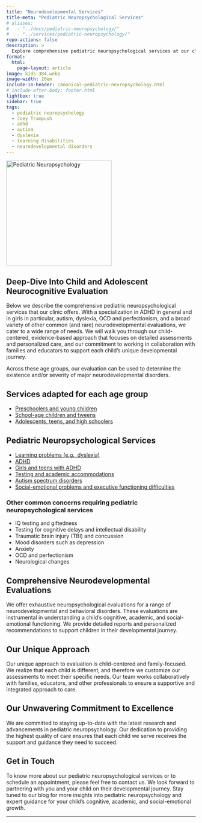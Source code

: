 ```yaml
---
title: "Neurodevelopmental Services"
title-meta: "Pediatric Neuropsychological Services"
# aliases:
#   - "../docs/pediatric-neuropsychology/"
#   - "../services/pediatric-neuropsychology/"
repo-actions: false
description: >
  Explore comprehensive pediatric neuropsychological services at our clinic, specializing in ADHD in girls, Autism Spectrum Disorders, dyslexia, and a broad range of neurodevelopmental conditions.
format:
  html:
    page-layout: article
image: kids-384.webp
image-width: 20em
include-in-header: canonical-pediatric-neuropsychology.html
# include-after-body: footer.html
lightbox: true
sidebar: true
tags:
  - pediatric neuropsychology
  - Joey Trampush
  - adhd
  - autism
  - dyslexia
  - learning disabilities
  - neurodevelopmental disorders
---
```


![](kids-384.webp "Pediatric Neuropsychology"){width=20em fig-alt="A brainworkup logo for pediatric neuropsychological services."}

## Deep-Dive Into Child and Adolescent Neurocognitive Evaluation

Below we describe the comprehensive pediatric neuropsychological services that our clinic offers. With a specialization in ADHD in general and in girls in particular, autism, dyslexia, OCD and perfectionism, and a broad variety of other common (and rare) neurodevelopmental evaluations, we cater to a wide range of needs. We will walk you through our child-centered, evidence-based approach that focuses on detailed assessments and personalized care, and our commitment to working in collaboration with families and educators to support each child's unique developmental journey.

:::{.callout-important collapse=false appearance='default' icon=true}
Across these age groups, our evaluation can be used to determine the existence
and/or severity of major neurodevelopmental disorders.
:::

## Services adapted for each age group

- [Preschoolers and young children](../preschool/index.qmd)
- [School-age children and tweens](../school-age/index.qmd)
- [Adolescents, teens, and high schoolers](../adolescent/index.qmd)

## Pediatric Neuropsychological Services

- [Learning problems (e.g., dyslexia)](../dyslexia/index.qmd)
- [ADHD](../adhd/index.qmd)
- [Girls and teens with ADHD](../adhd-in-girls/index.qmd)
- [Testing and academic accommodations](../testing-accommodations/index.qmd)
- [Autism spectrum disorders](../autism/index.qmd)
- [Social-emotional problems and executive functioning difficulties](../executive-function/index.qmd)

### Other common concerns requiring pediatric neuropsychological services

- IQ testing and giftedness
- Testing for cognitive delays and intellectual disability
- Traumatic brain injury (TBI) and concussion
- Mood disorders such as depression
- Anxiety
- OCD and perfectionism
- Neurological changes

## Comprehensive Neurodevelopmental Evaluations

We offer exhaustive neuropsychological evaluations for a range of neurodevelopmental and behavioral disorders. These evaluations are instrumental in understanding a child's cognitive, academic, and social-emotional functioning. We provide detailed reports and personalized recommendations to support children in their developmental journey.

## Our Unique Approach

:::{.callout-tip collapse=false appearance='default' icon=true}
Our unique approach to evaluation is child-centered and family-focused. We realize that each child is different, and therefore we customize our assessments to meet their specific needs. Our team works collaboratively with families, educators, and other professionals to ensure a supportive and integrated approach to care.
:::

## Our Unwavering Commitment to Excellence

We are committed to staying up-to-date with the latest research and advancements in pediatric neuropsychology. Our dedication to providing the highest quality of care ensures that each child we serve receives the support and guidance they need to succeed.

## Get in Touch

To know more about our pediatric neuropsychological services or to schedule an
appointment, please feel free to contact us. We look forward to partnering with
you and your child on their developmental journey. Stay tuned to our blog for
more insights into pediatric neuropsychology and expert guidance for your
child's cognitive, academic, and social-emotional growth.

---

<!-- ## Columbia U
- [link](https://www.columbiadoctors.org/childrens-health/pediatric-specialties/psychiatry-psychology/our-services/neuropsychological-evaluation-service)

Columbia Psychiatry’s Neuropsychological Evaluation Service is dedicated to identifying what prevents an individual from accessing their potential, as well as to better understand their specific strengths, areas of growth, and learning needs. Our team is comprised of experts in neuropsychology who evaluate preschool children through adults. Through these assessments, our experts are able to develop a comprehensive profile of one’s learning style along with targeted recommendations. Our team conducts evaluations using a developmental framework and strengths-based approach in order to effectively identify areas of growth.

Who We Serve
Our team works with individuals who are struggling to meet the demands of school/work or have challenges at home due to behavioral, academic or emotional difficulties. Our goal is to identify their strengths and challenges in order to make recommendations for the right interventions and services that can help them experience and maintain success. Each individual is unique, so we look for solutions that are right for each person or whole family.

Our Team
Our pediatric neuropsychology team is comprised of experts in school psychology, clinical psychology, and neuropsychology. They have specialized training in understanding brain development and how brain dysfunction may relate to problems at school, work, home, or with peers. Our experts help individuals understand the source of their difficulties, whether it is a learning disability, the effects of a medical condition, autism spectrum disorder, or another neurodevelopmental condition, such as a motor, language, or attention-based limitation. After the evaluation is completed, our providers are also equipped as needed to consult with school-based teams and other providers regarding academic and clinical interventions.

Our Program
Through our neuropsychological evaluations, we aim to pinpoint specific areas of growth that inform the best treatment for the individual and their family. We connect directly with school personnel, referring physicians, therapists, and other professionals involved in an individual’s care to ensure all providers are working collaboratively on a path to success.

A neuropsychological evaluation consists of several parts that may vary based on
the reason for an evaluation. Typically, an evaluation includes an intake
session, sessions for the neuropsychological testing, and a feedback session.

Intake
The intake is a chance for the neuropsychologist to learn more about why you or
your child was referred for an evaluation prior to initiating testing. This is
an opportunity for the individual or parent/guardian to provide information
regarding developmental, medical, educational, and psychological history. It
also is a good opportunity to ask any questions about the evaluation process.
This meeting usually takes one-to-two hours.

Neuropsychological Testing
Testing usually occurs over the span of two to three days, though some
re-evaluations or brief evaluations take only one day to complete. For children,
the first day of testing is probably the first time the neuropsychologist is
meeting your child, so the neuropsychologist will spend time at the beginning of
the session answering any questions your child may have and help put them at
ease for the testing process. Depending on your child’s age, testing may last a
full school day (9:00am-3:00pm) or half day (9:00am-12:00pm). Testing involves
completing various tasks that may involve answering questions, solving puzzles,
drawing, and/or filling out questionnaires. Given the length of testing
sessions, there are typically numerous breaks throughout the day, as well as a
longer break for lunch.

School Observation
In some circumstances, it is helpful to observe students in their learning
environment. The need for this observation is usually reviewed with the parent
during the intake or after the first testing appointment and depends on
accessibility to the school (*restrictions apply during the 2020-2021 school
year due to COVID-19).

Feedback
Results of the evaluation and associated recommendations will be reviewed during
the feedback session with you or the parent/guardian. With consent, results can
also be shared with others (e.g., school, other professionals). If appropriate
given their age and level of functioning, youth also may be included in part of
the feedback session. You will be provided with a written report summarizing the
evaluation following the date of feedback.

Ongoing Consultation
Often the neuropsychologist will continue to work with the individual and their
family to provide ongoing support. This may include working with other members
of the individual’s treatment team to ensure continuity of care and
implementation of recommendations from the evaluation. For youth, some
neuropsychologists may work closely with school personnel to help provide
appropriate educational programs. This can include connecting families with
educational advocates/attorneys, helping families find an appropriate school to
meet their child’s needs, consulting with school personnel on how to address
difficulties in the classroom, or attending Individualized Education Program
(IEP) or impartial hearing meetings.

Sample Evaluation Schedule
At the intake appointment, you will schedule subsequent testing sessions with
your provider. Testing days may occur consecutively within one week or during
different weeks, depending on provider and patient availability. Keep in mind
that this is a sample schedule and adjustments may occur based on the referral
question (e.g., shorter testing days, more than two testing days).


## Intake
You or your parent/guardian provides current concerns as well as the individual’s developmental, medical, educational, and psychological history.

Location: Telehealth
Length: 1-2 hours

### Testing Day 1
IQ Testing, Academic Testing, Fine Motor Testing, Psychiatric Evaluation

Location: In-person, or hybrid
Length: 3-6 hours (with breaks as needed and 1 hour lunch break)

### Testing Day 2
Language Testing, Attention/Executive Functioning Testing, Memory Testing, Social Skills Testing

Location: In-person, or hybrid
Length: 3-6 hours (with breaks as needed and 1 hour lunch break)

### Feedback
Results of the evaluation and associated recommendations are reviewed

Location: Telehealth
Length: 1-1.5 hours

What To Bring
If available, please send in advance of the intake appointment:

Previous neuropsychological or psychological reports
School evaluation reports (e.g., report cards, state testing)
Individualized Education Programs or 504 plans (if child receives special education services)
Therapy reports from other providers (e.g., speech/language pathologists, counselors)
Relevant medical history
Fees
Fees for a comprehensive neuropsychological evaluation can range depending on the referral question and age of the patient, but are generally estimated at $6000. This includes the intake, testing appointments, feedback, and written report. Fees are based on the scope of the evaluation and are reviewed prior to initiating the evaluation.

Insurance Accepted
Aetna
Columbia University Employee United Healthcare Plan
Our Locations
We are located at the following sites:

[](https://www.dcurbanmom.com/jforum/posts/list/952882.page) -->
